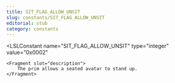 ```yaml
---
title: SIT_FLAG_ALLOW_UNSIT
slug: constants/SIT_FLAG_ALLOW_UNSIT
editorial: stub
category: constants
---
```


<LSLConstant
	name="SIT_FLAG_ALLOW_UNSIT"
	type="integer"
	value="0x0002"
>
	<Fragment slot="description">
		The prim allows a seated avatar to stand up.
	</Fragment>
</LSLConstant>
